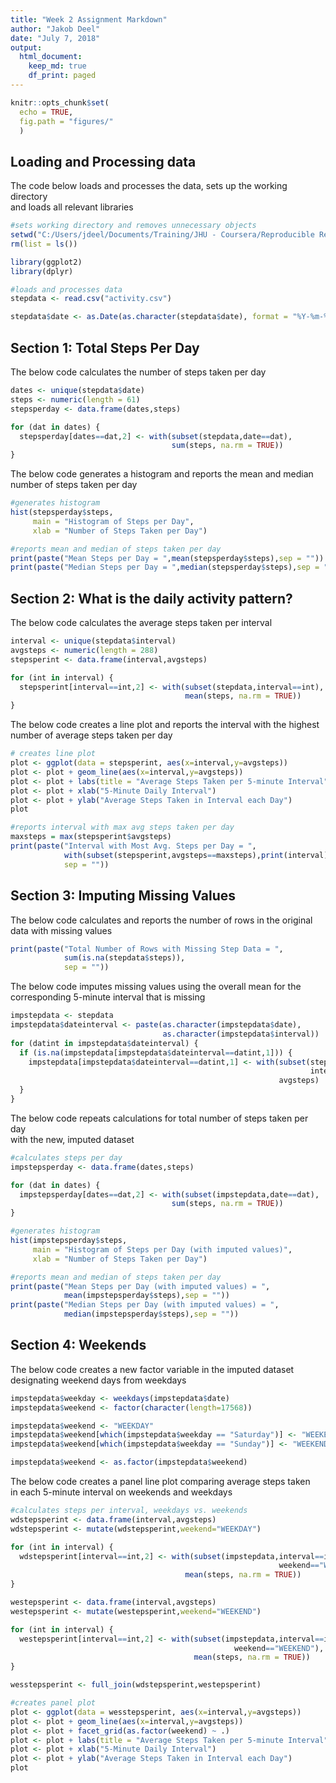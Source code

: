---
title: "Week 2 Assignment Markdown"
author: "Jakob Deel"
date: "July 7, 2018"
output:
  html_document:
    keep_md: true
    df_print: paged
---

```{r setup, include=FALSE}
knitr::opts_chunk$set(
  echo = TRUE,
  fig.path = "figures/"
  )
```

## Loading and Processing data

The code below loads and processes the data, sets up the working directory  
and loads all relevant libraries

```{r}
#sets working directory and removes unnecessary objects
setwd("C:/Users/jdeel/Documents/Training/JHU - Coursera/Reproducible Research/Week 2 Assignment")
rm(list = ls())

library(ggplot2)
library(dplyr)

#loads and processes data
stepdata <- read.csv("activity.csv")

stepdata$date <- as.Date(as.character(stepdata$date), format = "%Y-%m-%d")
```

## Section 1: Total Steps Per Day

The below code calculates the number of steps taken per day

```{r}
dates <- unique(stepdata$date)
steps <- numeric(length = 61)
stepsperday <- data.frame(dates,steps)

for (dat in dates) {
  stepsperday[dates==dat,2] <- with(subset(stepdata,date==dat),
                                    sum(steps, na.rm = TRUE))
}
```

The below code generates a histogram and reports the mean and median  
number of steps taken per day

```{r}
#generates histogram
hist(stepsperday$steps,
     main = "Histogram of Steps per Day",
     xlab = "Number of Steps Taken per Day")

#reports mean and median of steps taken per day
print(paste("Mean Steps per Day = ",mean(stepsperday$steps),sep = ""))
print(paste("Median Steps per Day = ",median(stepsperday$steps),sep = ""))
```

## Section 2: What is the daily activity pattern?

The below code calculates the average steps taken per interval

```{r}
interval <- unique(stepdata$interval)
avgsteps <- numeric(length = 288)
stepsperint <- data.frame(interval,avgsteps)

for (int in interval) {
  stepsperint[interval==int,2] <- with(subset(stepdata,interval==int),
                                       mean(steps, na.rm = TRUE))
}
```

The below code creates a line plot and reports the interval with the highest  
number of average steps taken per day

```{r}
# creates line plot
plot <- ggplot(data = stepsperint, aes(x=interval,y=avgsteps))
plot <- plot + geom_line(aes(x=interval,y=avgsteps))
plot <- plot + labs(title = "Average Steps Taken per 5-minute Interval")
plot <- plot + xlab("5-Minute Daily Interval")
plot <- plot + ylab("Average Steps Taken in Interval each Day")
plot

#reports interval with max avg steps taken per day
maxsteps = max(stepsperint$avgsteps)
print(paste("Interval with Most Avg. Steps per Day = ",
            with(subset(stepsperint,avgsteps==maxsteps),print(interval)),
            sep = ""))
```

## Section 3: Imputing Missing Values

The below code calculates and reports the number of rows in the original  
data with missing values

```{r}
print(paste("Total Number of Rows with Missing Step Data = ",
            sum(is.na(stepdata$steps)),
            sep = ""))
```

The below code imputes missing values using the overall mean for the  
corresponding 5-minute interval that is missing

```{r}
impstepdata <- stepdata
impstepdata$dateinterval <- paste(as.character(impstepdata$date),
                                  as.character(impstepdata$interval))
for (datint in impstepdata$dateinterval) {
  if (is.na(impstepdata[impstepdata$dateinterval==datint,1])) {
    impstepdata[impstepdata$dateinterval==datint,1] <- with(subset(stepsperint,
                                                                   interval==impstepdata[impstepdata$dateinterval==datint,3]),
                                                            avgsteps)
  }
}
```

The below code repeats calculations for total number of steps taken per day  
with the new, imputed dataset

```{r}
#calculates steps per day
impstepsperday <- data.frame(dates,steps)

for (dat in dates) {
  impstepsperday[dates==dat,2] <- with(subset(impstepdata,date==dat),
                                    sum(steps, na.rm = TRUE))
}

#generates histogram
hist(impstepsperday$steps,
     main = "Histogram of Steps per Day (with imputed values)",
     xlab = "Number of Steps Taken per Day")

#reports mean and median of steps taken per day
print(paste("Mean Steps per Day (with imputed values) = ",
            mean(impstepsperday$steps),sep = ""))
print(paste("Median Steps per Day (with imputed values) = ",
            median(impstepsperday$steps),sep = ""))
```


## Section 4: Weekends

The below code creates a new factor variable in the imputed dataset  
designating weekend days from weekdays

```{r}
impstepdata$weekday <- weekdays(impstepdata$date)
impstepdata$weekend <- factor(character(length=17568))

impstepdata$weekend <- "WEEKDAY"
impstepdata$weekend[which(impstepdata$weekday == "Saturday")] <- "WEEKEND"
impstepdata$weekend[which(impstepdata$weekday == "Sunday")] <- "WEEKEND"

impstepdata$weekend <- as.factor(impstepdata$weekend)
```

The below code creates a panel line plot comparing average steps taken  
in each 5-minute interval on weekends and weekdays

```{r}
#calculates steps per interval, weekdays vs. weekends
wdstepsperint <- data.frame(interval,avgsteps)
wdstepsperint <- mutate(wdstepsperint,weekend="WEEKDAY")

for (int in interval) {
  wdstepsperint[interval==int,2] <- with(subset(impstepdata,interval==int &
                                                            weekend=="WEEKDAY"),
                                       mean(steps, na.rm = TRUE))
}

westepsperint <- data.frame(interval,avgsteps)
westepsperint <- mutate(westepsperint,weekend="WEEKEND")

for (int in interval) {
  westepsperint[interval==int,2] <- with(subset(impstepdata,interval==int &
                                                  weekend=="WEEKEND"),
                                         mean(steps, na.rm = TRUE))
}

wesstepsperint <- full_join(wdstepsperint,westepsperint)

#creates panel plot
plot <- ggplot(data = wesstepsperint, aes(x=interval,y=avgsteps))
plot <- plot + geom_line(aes(x=interval,y=avgsteps))
plot <- plot + facet_grid(as.factor(weekend) ~ .)
plot <- plot + labs(title = "Average Steps Taken per 5-minute Interval")
plot <- plot + xlab("5-Minute Daily Interval")
plot <- plot + ylab("Average Steps Taken in Interval each Day")
plot
```
